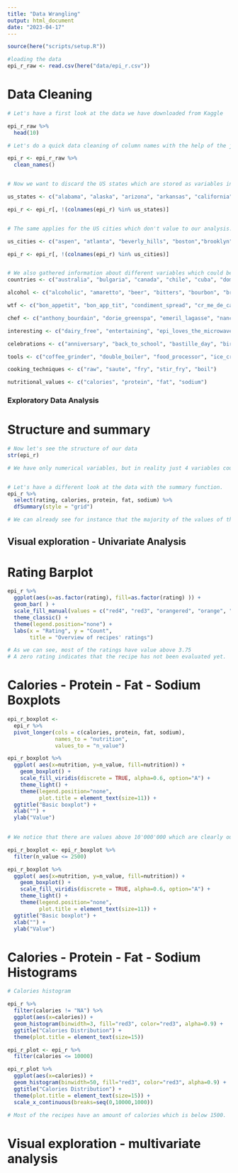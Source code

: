 ```yaml
---
title: "Data Wrangling"
output: html_document
date: "2023-04-17"
---
```


```r
source(here("scripts/setup.R"))
```



```r
#loading the data
epi_r_raw <- read.csv(here("data/epi_r.csv"))
```


# Data Cleaning
```r

# Let's have a first look at the data we have downloaded from Kaggle

epi_r_raw %>%
  head(10)

# Let's do a quick data cleaning of column names with the help of the janitor package

epi_r <- epi_r_raw %>% 
  clean_names()


# Now we want to discard the US states which are stored as variables in the data set. Those are not useful for the purpose of our research.

us_states <- c("alabama", "alaska", "arizona", "arkansas", "california", "colorado", "connecticut", "delaware", "florida", "georgia", "hawaii", "idaho", "illinois", "indiana", "iowa", "kansas", "kentucky", "louisiana", "maine", "maryland", "massachusetts", "michigan", "minnesota", "mississippi", "missouri", "montana", "nebraska", "nevada", "new_hampshire", "new_jersey", "new_mexico", "new_york", "north_carolina", "north_dakota", "ohio", "oklahoma", "oregon", "pennsylvania", "rhode_island", "south_carolina", "south_dakota", "tennessee", "texas", "utah", "vermont", "virginia", "washington", "west_virginia", "wisconsin"," wyoming")

epi_r <- epi_r[, !(colnames(epi_r) %in% us_states)]


# The same applies for the US cities which don't value to our analysis. In fact, we haven't figured out how to exploit such variables since no explanation has been given on Kaggle. Moreover, the recipes associated with such cities often don't belong to the specific location.

us_cities <- c("aspen", "atlanta", "beverly_hills", "boston","brooklyn", "buffalo", "cambridge", "chicago", "columbus", "costa_mesa", "dallas", "denver", "healdsburg", "hollywood", "houston", "kansas_city", "lancaster", "las_vegas", "london", "los_angeles", "louisville", "miami", "minneapolis", "new_orleans", "pacific_palisades", "paris", "pasadena", "pittsburgh", "portland", "providence", "san_francisco", "santa_monica", "seattle", "st_louis", "washington_dc", "westwood", "yonkers")

epi_r <- epi_r[, !(colnames(epi_r) %in% us_cities)]


# We also gathered information about different variables which could be grouped in different categories. Anyhow, we don't want to discard those variables since further investigations still have to be done.
countries <- c("australia", "bulgaria", "canada", "chile", "cuba", "dominican_republic", "egypt", "england", "france", "germany", "guam", "haiti", "ireland", "island", "israel", "italy", "jamaica", "japan", "mexico", "mezcal", "peru", "philippines", "spain", "switzerland")

alcohol <- c("alcoholic", "amaretto", "beer", "bitters", "bourbon", "brandy", "calvados", "chambord", "champagne", "chartreuse", "cocktail", "cognac_armagnac", "digestif", "eau_de_vie", "fortified_wine", "frangelico", "gin", "grand_marnier", "grappa", "kahlua", "kirsch", "liqueur", "margarita", "marsala", "martini", "midori", "pernod", "port", "punch", "rum", "sake", "sangria", "scotch", "sherry", "sparkling wine", "spirit", "spritzer", "tequila", "triple_sec", "vermout", "vodka", "whiskey", "wine")

wtf <- c("bon_appetit", "bon_app_tit", "condiment_spread", "cr_me_de_cacao", "epi_ushg", "flaming_hot_summer", "frankenrecipe", "harpercollins", "house_garden", "hum...", "kitcken_olympics", "no_meat_no_problem", "parade", "sandwich_theory", "self", "shower", "summ...", "testes_improved", "windsor")

chef <- c("anthony_bourdain", "dorie_greenspa", "emeril_lagasse", "nancy_silverton", "suzanne_goin")

interesting <- c("dairy_free", "entertaining", "epi_loves_the_microwave", "fall", "friendsgiving", "game", "gourmet", "healthy", "high_fiber", "hors_doeuvre", "hot_drink", "kid_friendly", "kidney_friendly", "low_cal", "low_cholesterol", "microwave", "no_cook", "one_pot_meal", "oscars", "paleo", "peanut_free", "pescatarian", "poker_game_night", "potluck", "quick_easy", "sugar_conscious", "vegetable", "wheat_gluten_free", "winter", "cookbooks", "leftovers")

celebrations <- c("anniversary", "back_to_school", "bastille_day", "birthday", "christmas", "christmas_eve", "cinco_de_mayo", "date", "easter", "engagement_party", "family_reunion", "fathers_day", "graduation", "halloween", "hanukkah", "kentucky_derby", "kwanzaa", "labor_day", "lunar_new_year", "mardi_gras", "mothers_day", "new_years_day",  "new_years_eve", "oktoberfest", "party", "passover", "persian_new_year", "purim", "ramadan", "rosh_hashanah_yom_kippur", "shavuot", "st_patricks_day", "sukkot", "super_bowl", "thanksgiving", "valentines_day", "wedding")

tools <- c("coffee_grinder", "double_boiler", "food_processor", "ice_cream_machine", "juicer", "mandoline", "mixer", "mortar_and_pestle", "pasta_maker", "ramekin", "skewer", "slow_cooker", "smoker", "wok")

cooking_techniques <- c("raw", "saute", "fry", "stir_fry", "boil")

nutritional_values <- c("calories", "protein", "fat", "sodium")
```


### Exploratory Data Analysis

# Structure and summary
```r

# Now let's see the structure of our data
str(epi_r)

# We have only numerical variables, but in reality just 4 variables could be considered as such. More in particular, "rating", "calories", "protein", "fat" and "sodium" could be considered as such. The other variables should be considered as a categorical variable since they allow only for 0 or 1 values.


# Let's have a different look at the data with the summary function.
epi_r %>% 
  select(rating, calories, protein, fat, sodium) %>% 
  dfSummary(style = "grid")

# We can already see for instance that the majority of the values of the variable "rating" are 4.38 (40% of the total). Moreover, we observe that the variables "calories", "protein", "fat" and "sodium" have roughly 20% of missing values.

```

## Visual exploration - Univariate Analysis

# Rating Barplot
```r

epi_r %>% 
  ggplot(aes(x=as.factor(rating), fill=as.factor(rating) )) +  
  geom_bar( ) +
  scale_fill_manual(values = c("red4", "red3", "orangered", "orange", "gold", "greenyellow", "green3", "green4") ) +
  theme_classic() +
  theme(legend.position="none") +
  labs(x = "Rating", y = "Count", 
       title = "Overview of recipes' ratings")

# As we can see, most of the ratings have value above 3.75
# A zero rating indicates that the recipe has not been evaluated yet.

```

# Calories - Protein - Fat - Sodium  Boxplots
```r

epi_r_boxplot <-
  epi_r %>% 
  pivot_longer(cols = c(calories, protein, fat, sodium),
               names_to = "nutrition",
               values_to = "n_value")

epi_r_boxplot %>%
  ggplot( aes(x=nutrition, y=n_value, fill=nutrition)) +
    geom_boxplot() +
    scale_fill_viridis(discrete = TRUE, alpha=0.6, option="A") +
    theme_light() +
    theme(legend.position="none",
          plot.title = element_text(size=11)) +
  ggtitle("Basic boxplot") +
  xlab("") +
  ylab("Value")
  

# We notice that there are values above 10'000'000 which are clearly outliers. We must then discard those values in order to continue with a meaningful analysis. At this stage, from a visual point of view we cannot extract any relevant information.

epi_r_boxplot <- epi_r_boxplot %>% 
  filter(n_value <= 2500)

epi_r_boxplot %>%
  ggplot( aes(x=nutrition, y=n_value, fill=nutrition)) +
    geom_boxplot() +
    scale_fill_viridis(discrete = TRUE, alpha=0.6, option="A") +
    theme_light() +
    theme(legend.position="none",
          plot.title = element_text(size=11)) +
  ggtitle("Basic boxplot") +
  xlab("") +
  ylab("Value")

```


# Calories - Protein - Fat - Sodium  Histograms
```r

# Calories histogram

epi_r %>% 
  filter(calories != "NA") %>% 
  ggplot(aes(x=calories)) +
  geom_histogram(binwidth=3, fill="red3", color="red3", alpha=0.9) +
  ggtitle("Calories Distribution") +
  theme(plot.title = element_text(size=15))

epi_r_plot <- epi_r %>% 
  filter(calories <= 10000)

epi_r_plot %>% 
  ggplot(aes(x=calories)) +
  geom_histogram(binwidth=50, fill="red3", color="red3", alpha=0.9) +
  ggtitle("Calories Distribution") +
  theme(plot.title = element_text(size=15)) +
  scale_x_continuous(breaks=seq(0,10000,1000))

# Most of the recipes have an amount of calories which is below 1500.

```



# Visual exploration - multivariate analysis
```r




```

